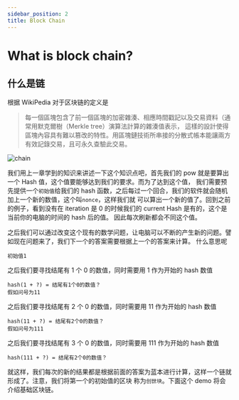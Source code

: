 ```yaml
---
sidebar_position: 2
title: Block Chain
---
```



# What is block chain?

## 什么是链

根据 WikiPedia 对于区块链的定义是

> 每一個區塊包含了前一個區塊的加密雜湊、相應時間戳記以及交易資料（通常用默克爾樹（Merkle tree）演算法計算的雜湊值表示，
> 這樣的設計使得區塊內容具有難以篡改的特性。用區塊鏈技術所串接的分散式帳本能讓兩方有效記錄交易，且可永久查驗此交易。

![chain](./images/blockchain.png)

我们用上一章学到的知识来讲述一下这个知识点吧，首先我们的 pow 就是要算出一个 Hash 值，这个值要能够达到我们的要求。而为了达到这个值，
我们需要预先提供一个`初始值`给我们的 hash 函数，之后每过一个回合，我们的软件就会随机加上一个新的数值，这个叫`nonce`，这样我们就
可以算出一个新的值了。回到之前的例子，看到没有在 iteration 是 0 的时候我们的 current Hash 是有的，这个是当前你的电脑的时间的 hash 后的值。
因此每次刷新都会不同这个值。

<SimpleProofOfWork />

之后我们可以通过改变这个现有的数学问题，让电脑可以不断的产生新的问题。譬如现在问题来了，我们下一个的答案需要根据上一个的答案来计算。
什么意思呢

```
初始值1
```

之后我们要寻找结尾有 1 个 0 的数值，同时需要用 1 作为开始的 hash 数值

```
hash(1 + ?) = 结尾有1个0的数值？
假如问号为11
```

之后我们要寻找结尾有 2 个 0 的数值，同时需要用 11 作为开始的 hash 数值

```
hash(11 + ?) = 结尾有2个0的数值？
假如问号为111
```

之后我们要寻找结尾有 3 个 0 的数值，同时需要用 111 作为开始的 hash 数值

```
hash(111 + ?) = 结尾有2个0的数值？
```

就这样，我们每次的新的结果都是根据前面的答案为蓝本进行计算，这样一个链就形成了。注意，我们将第一个的初始值的区块
称为`创世块`。下面这个 demo 将会介绍基础区块链。

<Chain />
